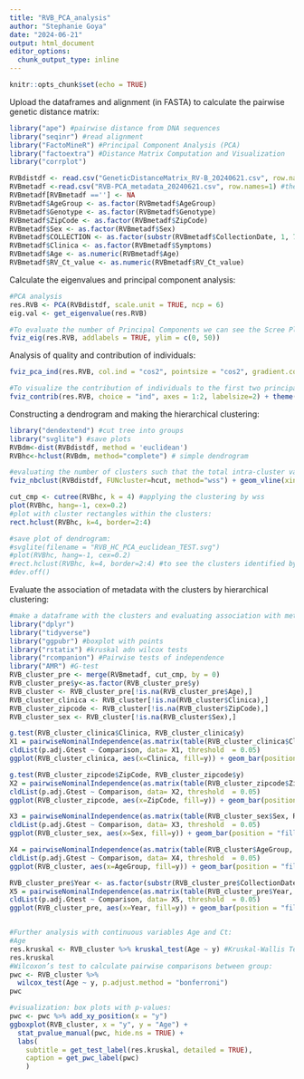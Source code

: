 ```yaml
---
title: "RVB_PCA_analysis"
author: "Stephanie Goya"
date: "2024-06-21"
output: html_document
editor_options: 
  chunk_output_type: inline
---
```


```r
knitr::opts_chunk$set(echo = TRUE)
```

Upload the dataframes and alignment (in FASTA) to calculate the pairwise genetic distance matrix:

```r
library("ape") #pairwise distance from DNA sequences
library("seqinr") #read alignment 
library("FactoMineR") #Principal Component Analysis (PCA)
library("factoextra") #Distance Matrix Computation and Visualization
library("corrplot")

RVBdistdf <- read.csv("GeneticDistanceMatrix_RV-B_20240621.csv", row.names=1) #the pairwise genetic distance dataframe
RVBmetadf <-read.csv("RVB-PCA_metadata_20240621.csv", row.names=1) #the metadata associated to sequences/individuals
RVBmetadf[RVBmetadf ==''] <- NA
RVBmetadf$AgeGroup <- as.factor(RVBmetadf$AgeGroup)
RVBmetadf$Genotype <- as.factor(RVBmetadf$Genotype)
RVBmetadf$ZipCode <- as.factor(RVBmetadf$ZipCode)
RVBmetadf$Sex <- as.factor(RVBmetadf$Sex)
RVBmetadf$COLLECTION <- as.factor(substr(RVBmetadf$CollectionDate, 1, 7))
RVBmetadf$Clinica <- as.factor(RVBmetadf$Symptoms)
RVBmetadf$Age <- as.numeric(RVBmetadf$Age)
RVBmetadf$RV_Ct_value <- as.numeric(RVBmetadf$RV_Ct_value)
```

Calculate the eigenvalues and principal component analysis:

```r
#PCA analysis
res.RVB <- PCA(RVBdistdf, scale.unit = TRUE, ncp = 6)
eig.val <- get_eigenvalue(res.RVB)

#To evaluate the number of Principal Components we can see the Scree Plot, which is the plot of the eigenvalues ordered from largest to the smallest.
fviz_eig(res.RVB, addlabels = TRUE, ylim = c(0, 50))
```

Analysis of quality and contribution of individuals:

```r
fviz_pca_ind(res.RVB, col.ind = "cos2", pointsize = "cos2", gradient.cols = c("#00AFBB", "#E7B800", "#FC4E07"), labelsize=2)

#To visualize the contribution of individuals to the first two principal components:
fviz_contrib(res.RVB, choice = "ind", axes = 1:2, labelsize=2) + theme(text = element_text(size=7))
```

Constructing a dendrogram and making the hierarchical clustering:

```r
library("dendextend") #cut tree into groups
library("svglite") #save plots
RVBdm<-dist(RVBdistdf, method = 'euclidean') 
RVBhc<-hclust(RVBdm, method="complete") # simple dendrogram

#evaluating the number of clusters such that the total intra-cluster variation (total within-cluster sum of square, WSS) is minimized:
fviz_nbclust(RVBdistdf, FUNcluster=hcut, method="wss") + geom_vline(xintercept = 4, linetype = 2)

cut_cmp <- cutree(RVBhc, k = 4) #applying the clustering by wss
plot(RVBhc, hang=-1, cex=0.2) 
#plot with cluster rectangles within the clusters:
rect.hclust(RVBhc, k=4, border=2:4)

#save plot of dendrogram:
#svglite(filename = "RVB_HC_PCA_euclidean_TEST.svg")
#plot(RVBhc, hang=-1, cex=0.2) 
#rect.hclust(RVBhc, k=4, border=2:4) #to see the clusters identified by a rectangle
#dev.off()
```

Evaluate the association of metadata with the clusters by hierarchical clustering:

```r
#make a dataframe with the clusters and evaluating association with metadata using G test of independence between groups:
library("dplyr")
library("tidyverse")
library("ggpubr") #boxplot with points
library("rstatix") #kruskal adn wilcox tests
library("rcompanion") #Pairwise tests of independence
library("AMR") #G-test
RVB_cluster_pre <- merge(RVBmetadf, cut_cmp, by = 0)
RVB_cluster_pre$y<-as.factor(RVB_cluster_pre$y)
RVB_cluster <- RVB_cluster_pre[!is.na(RVB_cluster_pre$Age),]
RVB_cluster_clinica <- RVB_cluster[!is.na(RVB_cluster$Clinica),]
RVB_cluster_zipcode <- RVB_cluster[!is.na(RVB_cluster$ZipCode),]
RVB_cluster_sex <- RVB_cluster[!is.na(RVB_cluster$Sex),]

g.test(RVB_cluster_clinica$Clinica, RVB_cluster_clinica$y)
X1 = pairwiseNominalIndependence(as.matrix(table(RVB_cluster_clinica$Clinica, RVB_cluster_clinica$y)), compare = "column", fisher = FALSE, chisq = FALSE, method = "bonferroni", digits = 3)
cldList(p.adj.Gtest ~ Comparison, data= X1, threshold  = 0.05)
ggplot(RVB_cluster_clinica, aes(x=Clinica, fill=y)) + geom_bar(position = "fill")

g.test(RVB_cluster_zipcode$ZipCode, RVB_cluster_zipcode$y)
X2 = pairwiseNominalIndependence(as.matrix(table(RVB_cluster_zipcode$ZipCode, RVB_cluster_zipcode$y)), compare = "column", fisher = FALSE, chisq = FALSE, method = "bonferroni", digits = 3)
cldList(p.adj.Gtest ~ Comparison, data= X2, threshold  = 0.05)
ggplot(RVB_cluster_zipcode, aes(x=ZipCode, fill=y)) + geom_bar(position = "fill") + theme(axis.text.x = element_text(angle = 45, hjust = 1)) 

X3 = pairwiseNominalIndependence(as.matrix(table(RVB_cluster_sex$Sex, RVB_cluster_sex$y)), compare = "column", fisher = FALSE, chisq = FALSE, method = "bonferroni", digits = 3)
cldList(p.adj.Gtest ~ Comparison, data= X3, threshold  = 0.05)
ggplot(RVB_cluster_sex, aes(x=Sex, fill=y)) + geom_bar(position = "fill")

X4 = pairwiseNominalIndependence(as.matrix(table(RVB_cluster$AgeGroup, RVB_cluster$y)), compare = "column", fisher = FALSE, chisq = FALSE, method = "bonferroni", digits = 3) 
cldList(p.adj.Gtest ~ Comparison, data= X4, threshold  = 0.05)
ggplot(RVB_cluster, aes(x=AgeGroup, fill=y)) + geom_bar(position = "fill") + scale_x_discrete(limits = c("<5y", "5-18y", "19-65y", ">65y"))

RVB_cluster_pre$Year <- as.factor(substr(RVB_cluster_pre$CollectionDate, 1, 4))
X5 = pairwiseNominalIndependence(as.matrix(table(RVB_cluster_pre$Year, RVB_cluster_pre$y)), compare = "column", fisher = FALSE, chisq = FALSE, method = "bonferroni", digits = 3)
cldList(p.adj.Gtest ~ Comparison, data= X5, threshold  = 0.05)
ggplot(RVB_cluster_pre, aes(x=Year, fill=y)) + geom_bar(position = "fill")


#Further analysis with continuous variables Age and Ct:
#Age
res.kruskal <- RVB_cluster %>% kruskal_test(Age ~ y) #Kruskal-Wallis Test
res.kruskal
#Wilcoxon’s test to calculate pairwise comparisons between group:
pwc <- RVB_cluster %>% 
  wilcox_test(Age ~ y, p.adjust.method = "bonferroni") 
pwc

#visualization: box plots with p-values:
pwc <- pwc %>% add_xy_position(x = "y")
ggboxplot(RVB_cluster, x = "y", y = "Age") +
  stat_pvalue_manual(pwc, hide.ns = TRUE) +
  labs(
    subtitle = get_test_label(res.kruskal, detailed = TRUE),
    caption = get_pwc_label(pwc)
    )
```
